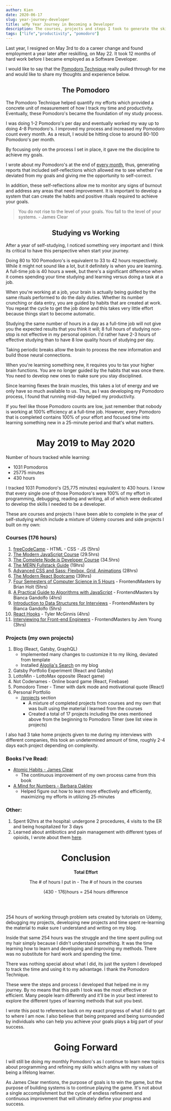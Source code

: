 ```yaml
---
author: Kien
date: 2020-06-17
slug: year-journey-developer
title: 📊My Year Journey in Becoming a Developer
description: The courses, projects and steps I took to generate the skills for a career change.
tags: ["life","productivity", "pomodoro"]
---
```




Last year, I resigned on May 3rd to do a career change and found employment a year later after reskilling, on May 22. It took 12 months of hard work before I became employed as a Software Developer. 

I would like to say that the [Pomodoro Technique](/022-pomodoro-technique/) really pulled through for me and would like to share my thoughts and experience below.

<center><h2><Twemoji text="🍅"/>The Pomodoro<Twemoji text="🍅"/></h2></center>

The Pomodoro Technique helped quantify my efforts which provided a concrete unit of measurement of how I track my time and productivity. Eventually, these Pomodoro's became the foundation of my study process.

I was doing 1-2 Pomodoro's per day and eventually worked my way up to doing 4-8 Pomodoro's. I improved my process and increased my Pomodoro count every month. As a result, I would be hitting close to around 80-100 Pomodoro's per month. 

By focusing only on the process I set in place, it gave me the discipline to achieve my goals.

I wrote about my Pomodoro's at the end of [every month](/tags/pomodoro/), thus, generating reports that included self-reflections which allowed me to see whether I've deviated from my goals and giving me the opportunity to self-correct. 

In addition, these self-reflections allow me to monitor any signs of burnout and address any areas that need improvement. It is important to develop a system that can create the habits and positive rituals required to achieve your goals.

> You do not rise to the level of your goals. You fall to the level of your systems. - James Clear

## <center>Studying vs Working</center>

After a year of self-studying, I noticed something very important and I think its critical to have this perspective when start your journey.

Doing 80 to 100 Pomodoro's is equivalent to 33 to 42 hours respectively. While it might not sound like a lot, but it definitely is when you are learning. A full-time job is 40 hours a week, but there's a significant difference when it comes spending your time studying and learning versus doing a task at a job.

When you're working at a job, your brain is actually being guided by the same rituals performed to do the daily duties. Whether its number crunching or data entry, you are guided by habits that are created at work. You repeat the cycle to get the job done and this takes very little effort because things start to become automatic.

Studying the same number of hours in a day as a full-time job will not give you the expected results that you think it will; 8 full hours of studying non-stop is not effective in my personal opinion. I'd rather have 2-3 hours of effective studying than to have 8 low quality hours of studying per day.

Taking periodic breaks allow the brain to process the new information and build those neural connections.

When you're learning something new, it requires you to tax your higher brain functions. You are no longer guided by the habits that was once there. You need to develop new ones to make sure you stay disciplined. 

Since learning flexes the brain muscles, this takes a lot of energy and we only have so much available to us. Thus, as I was developing my Pomodoro process, I found that running mid-day helped my productivity.

If you feel like those Pomodoro counts are low, just remember that nobody is working at 100% efficiency at a full-time job. However, every Pomodoro that is completed contains 100% of your effort and focused time into learning something new in a 25-minute period and that's what matters.

# <center>May 2019 to May 2020</center>
<MayYearSummary/>

Number of hours tracked while learning:
- 1031 Pomodoros
- 25775 minutes
- 430 hours

I tracked 1031 Pomodoro's (25,775 minutes) equivalent to 430 hours. I know that every single one of those Pomodoro's were 100% of my effort in programming, debugging, reading and writing, all of which were dedicated to develop the skills I needed to be a developer.

These are courses and projects I have been able to complete in the year of self-studying which include a mixture of Udemy courses and side projects I built on my own:

### Courses (176 hours)

1. [freeCodeCamp](https://www.freecodecamp.org/) - HTML - CSS - JS (5hrs)
2. [The Modern JavaScript Course](https://www.udemy.com/course/modern-javascript/) (29.5hrs)
3. [The Complete Node.js Developer Course](https://www.udemy.com/course/the-complete-nodejs-developer-course-2/) (34.5hrs)
4. [The MERN Fullstack Guide](https://www.udemy.com/course/react-nodejs-express-mongodb-the-mern-fullstack-guide/) (19hrs)
5. [Advanced CSS and Sass: Flexbox, Grid, Animations](https://www.udemy.com/course/advanced-css-and-sass/) (28hrs)
6. [The Modern React Bootcamp](https://www.udemy.com/course/modern-javascript/) (39hrs)
7. [Four Semesters of Computer Science in 5 Hours](https://frontendmasters.com/courses/computer-science/) - FrontendMasters by Brian Holt (5hrs) 
8. [A Practical Guide to Algorithms with JavaScript](https://frontendmasters.com/courses/practical-algorithms/) - FrontendMasters by Bianca Gandolfo (4hrs)
9. [Introduction to Data Structures for Interviews](https://frontendmasters.com/courses/data-structures-interviews/) - FrontendMasters by Bianca Gandolfo (5hrs)
10. [React Hooks](https://ui.dev/react-hooks/) - Tyler McGinnis (4hrs)
11. [Interviewing for Front-end Engineers](https://frontendmasters.com/workshops/interviewing/) - FrontendMasters by Jem Young (3hrs)

### Projects (my own projects)

1. Blog (React, Gatsby, GraphQL)
    - Implemented many changes to customize it to my liking, deviated from template
    - Installed [Algolia's Search](/082-Algolia-install/) on my blog
2. Gatsby Portfolio Experiment (React and Gatsby)
3. LottoMin - LottoMax opposite (React game)
4. Not Codenames - Online board game (React, Firebase)
5. Pomodoro Timer - Timer with dark mode and motivational quote (React)
6. Personal Portfolio 
    - [/projects](https://www.kien.dev/projects/) section
        - A mixture of completed projects from courses and my own that was built using the material I learned from the courses
        - Created a total of 17 projects including the ones mentioned above from the beginning to Pomodoro Timer (see list view in projects)

I also had 3 take home projects given to me during my interviews with different companies, this took an undetermined amount of time, roughly 2-4 days each project depending on complexity.

### Books I've Read:

- [Atomic Habits - James Clear](https://www.goodreads.com/book/show/40121378-atomic-habits)
    - The continuous improvement of my own process came from this book
- [A Mind for Numbers - Barbara Oakley](https://www.goodreads.com/book/show/18693655-a-mind-for-numbers?ac=1&from_search=true&qid=r1lmp91MI9&rank=1)
    - Helped figure out how to learn more effectively and efficiently, maximizing my efforts in utilizing 25-minutes

### Other:

1. Spent 92hrs at the hospital: undergone 2 procedures, 4 visits to the ER and being hospitalized for 3 days
2. Learned about antibiotics and pain management with different types of opioids, I wrote about them [here](/tags/biochemistry/).

# <center>Conclusion</center>

<center><b><p>Total Effort</p></b></center>

<center><p>The # of hours I put in - The # of hours in the courses</p></center>
<center><p>(430 - 176)hours = 254 hours difference</p></center>

<br></br>


254 hours of working through problem sets created by tutorials on Udemy, debugging my projects, developing new projects and time spent re-learning the material to make sure I understand and writing on my blog.

Inside that same 254 hours was the struggle and the time spent pulling out my hair simply because I didn't understand something. It was the time learning how to learn and developing and improving my methods. There was no substitute for hard work and spending the time.

There was nothing special about what I did, its just the system I developed to track the time and using it to my advantage. I thank the Pomodoro Technique.

These were the steps and process I developed that helped me in my journey. By no means that this path I took was the most effective or efficient. Many people learn differently and it'll be in your best interest to explore the different types of learning methods that suit you best. 

I wrote this post to reference back on my exact progress of what I did to get to where I am now. I also believe that being prepared and being surrounded by individuals who can help you achieve your goals plays a big part of your success.

# <center>Going Forward</center>

I will still be doing my monthly Pomodoro's as I continue to learn new topics about programming and refining my skills which aligns with my values of being a lifelong learner.

As James Clear mentions, the purpose of goals is to win the game, but the purpose of building systems is to continue playing the game. It's not about a single accomplishment but the cycle of endless refinement and continuous improvement that will ultimately define your progress and success.